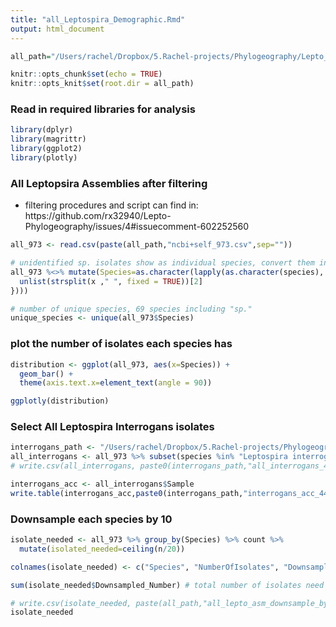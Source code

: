 ```yaml
---
title: "all_Leptospira_Demographic.Rmd"
output: html_document
---
```


```r
all_path="/Users/rachel/Dropbox/5.Rachel-projects/Phylogeography/Lepto_assemblies_V2/"

knitr::opts_chunk$set(echo = TRUE)
knitr::opts_knit$set(root.dir = all_path)
```

### Read in required libraries for analysis
```r
library(dplyr)
library(magrittr)
library(ggplot2)
library(plotly)
```

### All Leptopsira Assemblies after filtering 
- filtering procedures and script can find in: https://github.com/rx32940/Lepto-Phylogeography/issues/4#issuecomment-602252560
```r
all_973 <- read.csv(paste(all_path,"ncbi+self_973.csv",sep=""))

# unidentified sp. isolates show as individual species, convert them into one species
all_973 %<>% mutate(Species=as.character(lapply(as.character(species), function(x){
  unlist(strsplit(x ," ", fixed = TRUE))[2]
})))

# number of unique species, 69 species including "sp."
unique_species <- unique(all_973$Species)

```

### plot the number of isolates each species has

```r
distribution <- ggplot(all_973, aes(x=Species)) +
  geom_bar() +
  theme(axis.text.x=element_text(angle = 90))

ggplotly(distribution)

```
### Select All Leptospira Interrogans isolates
```r
interrogans_path <- "/Users/rachel/Dropbox/5.Rachel-projects/Phylogeography/Interrogans/"
all_interrogans <- all_973 %>% subset(species %in% "Leptospira interrogans")
# write.csv(all_interrogans, paste0(interrogans_path,"all_interrogans_440.csv"))

interrogans_acc <- all_interrogans$Sample
write.table(interrogans_acc,paste0(interrogans_path,"interrogans_acc_440.txt"), row.names = FALSE, col.names = FALSE, quote = FALSE, sep="\n")
```


### Downsample each species by 10
```r
isolate_needed <- all_973 %>% group_by(Species) %>% count %>%
  mutate(isolated_needed=ceiling(n/20)) 

colnames(isolate_needed) <- c("Species", "NumberOfIsolates", "Downsampled_Number")

sum(isolate_needed$Downsampled_Number) # total number of isolates need

# write.csv(isolate_needed, paste(all_path,"all_lepto_asm_downsample_by_20.csv",sep=""),row.names = FALSE)
isolate_needed
```